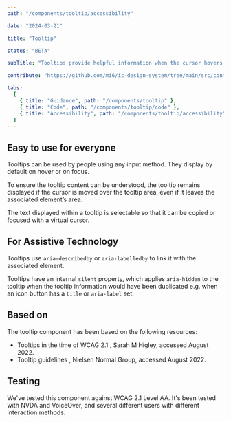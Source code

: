 ```yaml
---
path: "/components/tooltip/accessibility"

date: "2024-03-21"

title: "Tooltip"

status: "BETA"

subTitle: "Tooltips provide helpful information when the cursor hovers over an element or when focus is applied."

contribute: "https://github.com/mi6/ic-design-system/tree/main/src/content/structured/components/tooltip"

tabs:
  [
    { title: "Guidance", path: "/components/tooltip" },
    { title: "Code", path: "/components/tooltip/code" },
    { title: "Accessibility", path: "/components/tooltip/accessibility" },
  ]
---
```


## Easy to use for everyone

Tooltips can be used by people using any input method. They display by default on hover or on focus.

To ensure the tooltip content can be understood, the tooltip remains displayed if the cursor is moved over the tooltip area, even if it leaves the associated element’s area.

The text displayed within a tooltip is selectable so that it can be copied or focused with a virtual cursor.

## For Assistive Technology

Tooltips use `aria-describedby` or `aria-labelledby` to link it with the associated element.

Tooltips have an internal `silent` property, which applies `aria-hidden` to the tooltip when the tooltip information would have been duplicated e.g. when an icon button has a `title` or `aria-label` set.

## Based on

The tooltip component has been based on the following resources:

<ul>
  <li>
    <ic-link
      target="_blank"
      href="https://sarahmhigley.com/writing/tooltips-in-wcag-21/"
      rel="noreferer noopener nofollow"
    >
      Tooltips in the time of WCAG 2.1
    </ic-link>
    , Sarah M Higley, accessed August 2022.
  </li>
  <li>
    <ic-link
      target="_blank"
      href="https://www.nngroup.com/articles/tooltip-guidelines/"
      rel="noreferer noopener nofollow"
    >
      Tooltip guidelines
    </ic-link>
    , Nielsen Normal Group, accessed August 2022.
  </li>
</ul>

## Testing

We've tested this component against WCAG 2.1 Level AA. It's been tested with NVDA and VoiceOver, and several different users with different interaction methods.
